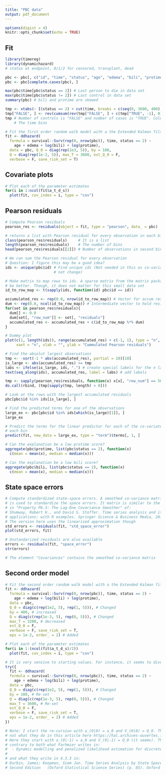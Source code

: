 ```yaml
---
title: "PBC data"
output: pdf_document
---
```


```r
options(digist = 4)
knitr::opts_chunk$set(echo = TRUE)
```

## Fit
```r
library(timereg)
library(dynamichazard)
# status at endpoint, 0/1/2 for censored, transplant, dead

pbc <- pbc[, c("id", "time", "status", "age", "edema", "bili", "protime")]
pbc <- pbc[complete.cases(pbc), ]

max(pbc$time[pbc$status == 2]) # Last person to die in data set
max(pbc$time[pbc$status != 2]) # Last control in data set
summary(pbc) # bili and protime are skewed

tmp <- xtabs(~ I(status == 2) + cut(time, breaks = c(seq(0, 3600, 400), Inf)), pbc)
tmp["FALSE", ] <- rev(cumsum(rev(tmp["FALSE", ] + c(tmp["TRUE", -1], 0))))
tmp # Number of controls is "FALSE" and number of cases is "TRUE". Columns are 
    # The time bins

# Fit the first order random walk model with a the Extended Kalman filter
fit <- ddhazard(
  formula = survival::Surv(rep(0, nrow(pbc)), time, status == 2) ~
    age + edema + log(bili) + log(protime),
  data = pbc, Q_0 = diag(rep(1e3, 5)), by = 100,
  Q = diag(rep(1e-2, 5)), max_T = 3600, est_Q_0 = F,
  verbose = F, save_risk_set = T)
```

## Covariate plots
```r
# Plot each of the parameter estimates
for(i in 1:ncol(fit$a_t_d_s))
  plot(fit, cov_index = i, type = "cov")
```

## Pearson residuals

```r
# Compute Pearson residuals
pearson_res <- residuals(object = fit, type = "pearson", data_ = pbc)

# returns a list with Pearson residual for every observation in each bin
class(pearson_res$residuals)     # It is a list
length(pearson_res$residuals)    # The number of bins
head(pearson_res$residuals[[2]]) # Number of observations in second bin

# We can sum the Pearson residual for every observation
# Question: I figure this may be a good idea?
ids <- unique(pbc$id) # Find unique ids (Not needed in this as co-variates do
                      # not change)

# Make matrix to map rows to ids. A sparse matrix from the matrix package would
# be better. Though, it does not matter for this small data set
id_to_row_map <- t(sapply(ids, function(id) pbc$id == id))

accumulated_res <- rep(0.0, nrow(id_to_row_map)) # Vector for accum residuals
dum <- rep(0.0, ncol(id_to_row_map)) # Intermediate vector to hold residuals
for(set in pearson_res$residuals){
  dum[] <- 0.0
  dum[set[, "row_num"]] <- set[, "residuals"]
  accumulated_res <- accumulated_res + c(id_to_row_map %*% dum)
}

# Dummy plot
plot(c(1, length(ids)), range(accumulated_res) + c(-1, 1), type = "n",
     xaxt = "n", xlab = "", ylab = "Cummulated Pearson residuals")

# Find the absolut largest observations
tmp <- -sort(-1 * abs(accumulated_res), partial = 10)[10]
is_large <- abs(accumulated_res) >= tmp
labs <- ifelse(is_large, ids, ".") # create special labels for the n largest
text(seq_along(ids), accumulated_res, label = labs) # add labels
```

```r
tmp <- sapply(pearson_res$residuals, function(x) x[x[, "row_num"] == 56, ])
do.call(rbind, (tmp[sapply(tmp, length) > 0]))

# Look at the rows with the largest accumulated residuals
pbc[pbc$id %in% ids[is_large], ]

# Find the predicted terms for one of the observations
large_ex <- pbc[pbc$id %in% ids[which(is_large)[1]], ]
large_ex

# Predict the terms for the linear predictor for each of the co-variates in 
# each bin
predict(fit, new_data = large_ex, type = "term")$terms[, 1, ]

# Can the explanation be a low protime score?
aggregate(pbc$protime, list(pbc$status == 2), function(x) 
  c(mean = mean(x), median = median(x)))

# Can the explanation be a low bili score?
aggregate(pbc$bili, list(pbc$status == 2), function(x) 
  c(mean = mean(x), median = median(x)))
```

## State space errors
```r
# Compute standardized state-space errors. A smoothed co-variance matrix
# is used to standardize the space errors. It matrix is similar to the matrix
# in "Property P6.3: The Lag-One Covariance Smoother" of: 
# Shumway, Robert H., and David S. Stoffer. Time series analysis and its 
# applications: with R examples. Springer Science & Business Media, 2010.
# The version here uses the linearised approximation though
std_errors <- residuals(fit, "std_space_error")
plot(std_errors, fit)

# Unstandarized residuals are also available
errors <- residuals(fit, "space_error")
str(errors)

# The element "Covariances" contains the smoothed co-variance matrix
```

## Second order model
```r
# Fit the second order random walk model with a the Extended Kalman filter
fit <- ddhazard(
  formula = survival::Surv(rep(0, nrow(pbc)), time, status == 2) ~
    age + edema + log(bili) + log(protime),
  data = pbc, 
  Q_0 = diag(c(rep(1e2, 5), rep(1, 5))), # Changed 
  by = 400, # increased
  Q = diag(c(rep(1e-3, 5), rep(0, 5))), # Changed
  max_T = 3200, # decreased
  est_Q_0 = F,
  verbose = F, save_risk_set = T,
  eps = 1e-2, order_ = 2) # Added
```

```r
# Plot each of the parameter estimates
for(i in 1:(ncol(fit$a_t_d_s)/2))
  plot(fit, cov_index = i, type = "cov")

# It is very sensive to starting values. For instance, it seems to divergece with these values:
try({
  fit <- ddhazard(
  formula = survival::Surv(rep(0, nrow(pbc)), time, status == 2) ~
    age + edema + log(bili) + log(protime),
  data = pbc, 
  Q_0 = diag(c(rep(1e2, 5), rep(1, 5))), # Changed 
  by = 100, # Re-set
  Q = diag(c(rep(1e-3, 5), rep(0, 5))), # Changed
  max_T = 3600, # Re-set
  est_Q_0 = F,
  verbose = F, save_risk_set = T,
  eps = 1e-2, order_ = 2) # Added
})

# Note: I start the re-cursion with a_(0|0) = a_0 and V_(0|0) = Q_0. This is
# not what they do in this article here https://hal.archives-ouvertes.fr/hal-00912475/document
# Here they start with a_(0|-1) = a_0 and V_(0|-1) = Q_0 (it seems). This is 
# contrary to both what Farhmier writes in:
#  - Dynamic modelling and penalized likelihood estimation for discrete time survival data
#
# and what they write in 4.3.3 in:
# Durbin, James; Koopman, Siem Jan. Time Series Analysis by State Space Methods: 
# Second Edition   (Oxford Statistical Science Series) (p. 85). Oxford University Press. Kindle Edition. 
```
